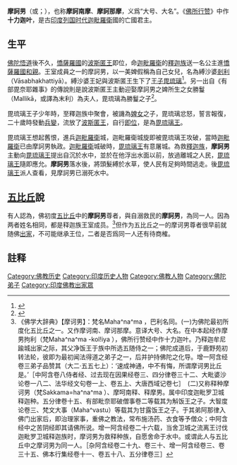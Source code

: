 {{佛教}}
'''摩訶男'''（{{lang-sa|Mahānāma}}或{{IAST|Mahānāman}}；{{lang-pi|Mahānāma}}），也称'''摩訶南摩'''、'''摩訶那摩'''，义爲“大号、大名”。《[[佛所行赞|佛所行赞]]》中作'''十力迦叶'''，是古[[印度列国时代|印度列国时代]][[迦毗羅衛|迦毗羅衛]]國的亡國君主。

==生平==
[[佛陀|佛陀]][[悟道|悟道]]後不久，[[憍薩羅國|憍薩羅國]]的[[波斯匿王|波斯匿王]]即位，命[[迦毗羅衛|迦毗羅衛]]的[[釋迦族|釋迦族]]送一名公主進[[憍薩羅國|憍薩羅國]][[和親|和親]]。王室成員之一的摩訶男，以一美婢假稱為自己女兒，名為縛沙婆[[刹帝利|剎利]]（Vāsabhakhattiyā）。縛沙婆王妃與波斯匿王生下了[[王子|王子]][[毘琉璃王|毘琉璃]]<ref>{{cite web |title=Vāsabhakkhattiyā |url=http://www.palikanon.com/english/pali_names/va/vaasabhakkhattiyaa.htm |website=Dictionary of Pali Proper Names |access-date=2021-06-19 |archive-date=2021-06-14 |archive-url=https://web.archive.org/web/20210614164406/http://www.palikanon.com/english/pali_names/va/vaasabhakkhattiyaa.htm |dead-url=no }}</ref>。另一出自《有部毘奈耶雜事》的傳說則是說波斯匿王主動迎娶摩訶男之婢所生之女勝鬘（Mallikā，或譯為末利）為夫人，毘琉璃為勝鬘之子<ref>{{cite web |author1=佛光大辭典 |title=末利夫人 |url=http://buddhaspace.org/dict/fk/data/%25E6%259C%25AB%25E5%2588%25A9%25E5%25A4%25AB%25E4%25BA%25BA.html |access-date=2021-06-19 |archive-date=2021-06-14 |archive-url=https://web.archive.org/web/20210614164400/http://buddhaspace.org/dict/fk/data/%25E6%259C%25AB%25E5%2588%25A9%25E5%25A4%25AB%25E4%25BA%25BA.html |dead-url=no }}</ref>。

毘琉璃王子少年時，至釋迦族中聚會，被譏為[[婢女|婢女]]之子，毘琉璃忿怒，誓言報復，二十歲時發動[[兵變|兵變]]，流放了[[波斯匿王|波斯匿王]]，自行[[即位|即位]]，是為[[毘琉璃王|毘琉璃王]]。

毘琉璃王想起舊恨，進兵[[迦毗羅衛|迦毗羅衛]]城，迦毗羅衛城旋即被毘琉璃王攻破，當時[[迦毗羅衛|迦毗羅衛]]已由摩訶男執政。[[迦毗羅衛|迦毗羅衛]]城破時，[[毘琉璃王|毘琉璃王]]有意屠城。為救[[釋迦族|釋迦族]]，'''摩訶男'''主動向[[毘琉璃王|毘琉璃王]]提出自沉於水中，並於在他浮出水面以前，放過離城之人民，[[毘琉璃王|毘琉璃王]]隨即應允。'''摩訶男'''落水後，將頭髮縛於水草，使人民有足夠時間逃走。後[[毘琉璃王|毘琉璃王]]派人查看，見摩訶男已溺死水中。

==[[五比丘|五比丘]]說==
有人認為，佛初度[[五比丘|五比丘]]中的'''摩訶男'''尊者，與自溺救民的'''摩訶男'''，為同一人。因為两者姓名相同，都是释迦族王室成员。<ref>《佛学大辞典》【摩诃男】：梵名Maha^na^ma ，巴利名同。(一)为佛陀最初所度化五比丘之一。又作摩诃南、摩诃那摩。意译大号、大名。在中本起经作摩男拘利（梵Maha^na^ma -kol!iya ），佛所行赞经中作十力迦叶。乃释迦牟尼踰城出家之际，其父净饭王于族中所选五随侍之一；佛陀成道后，于鹿野苑初转法轮，彼即为最初闻法得道之弟子之一，后并护持佛陀之化导。增一阿含经卷三弟子品赞其（大二·五五七上）：‘速成神通，中不有悔，所谓摩诃男比丘是。’［中阿含卷八侍者经、过去现在因果经卷三、四分律卷三十二、大毗婆沙论卷一八二、法华经文句卷一上、卷五上、大唐西域记卷七］　(二)又称释种摩诃男（梵Sakkama=ha^na^ma ）、摩呵南释、释摩男。属中印度迦毗罗卫城释迦种。五分律卷十五、有部毗奈耶破僧事卷二等载其为斛饭王之子。大智度论卷三、梵文大事（Maha^vastu）等载其为甘露饭王之子。于其弟阿那律入佛门出家后，即治理家事，重佛之教法，常布施汤药、衣食等予僧众；中阿含经中之苦阴经即其请佛所说。增一阿含经卷二十六载，当舍卫城之流离王讨伐迦毗罗卫城释迦族时，摩诃男为救释种族，自愿舍命于水中。或谓此人与五比丘中之摩诃男为同一人。［杂阿含经卷二十九、卷三十、增一阿含经卷三、卷三十五、佛本行集经卷十一、卷五十八、五分律卷三］</ref>但作为五比丘之一的摩诃男尊者很早前就随佛[[出家|出家]]，不可能继承王位，二者是否爲同一人还有待商榷。

==註释==
{{reflist}}

{{佛教主題}}
[[Category:佛教历史|Category:佛教历史]]
[[Category:印度历史人物|Category:印度历史人物]]
[[Category:佛教人物|Category:佛教人物]]
[[Category:佛陀弟子|Category:佛陀弟子]]
[[Category:印度佛教出家眾|Category:印度佛教出家眾]]